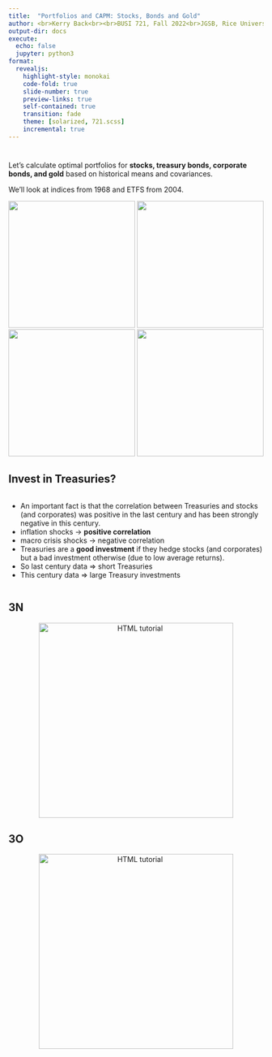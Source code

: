 ```yaml
---
title:  "Portfolios and CAPM: Stocks, Bonds and Gold"
author: <br>Kerry Back<br><br>BUSI 721, Fall 2022<br>JGSB, Rice University
output-dir: docs
execute:
  echo: false
  jupyter: python3
format: 
  revealjs:
    highlight-style: monokai
    code-fold: true
    slide-number: true
    preview-links: true
    self-contained: true
    transition: fade
    theme: [solarized, 721.scss]
    incremental: true
---
```


#
Let's calculate optimal portfolios for
**stocks, treasury bonds, corporate bonds, and gold**
based on historical means and covariances.

We'll look at indices from 1968 and ETFS from 2004.


<p float="left">
  <img src="images/report-3183779_1920.jpg" width="250" />
  <img src="images/im-140375.jpeg" width="250" /> 
  <img src="images/is-it-worth-investing-in-corporate-bonds-the-pros-and-cons.jpeg" width="250" />
  <img src="images/gold-163519_1280.jpg" width="250" />
</p>


## Invest in Treasuries?

:::: {.columns}
::: {.column width="100%"}
- An important fact is that the correlation between Treasuries and stocks (and corporates) was positive in the last century and has been strongly negative in this century.
- inflation shocks $\rightarrow$ **positive correlation**
- macro crisis shocks $\rightarrow$ negative correlation
- Treasuries are a **good investment** if they hedge stocks (and corporates) but a bad investment otherwise (due to low average returns).
- So last century data ⇒ short Treasuries
- This century data ⇒ large Treasury investments
:::
::::

## 3N

<p align=center> 
<a href="https://bbcx-investments.com/assets/"><img src="images/Rice_Owl.jpg" alt="HTML tutorial" style="width:4in;"></a>
</p>

## 3O

<p align=center> 
<a href="https://bbcx-investments.com/assets/"><img src="images/Rice_Owl.jpg" alt="HTML tutorial" style="width:4in;"></a>
</p>